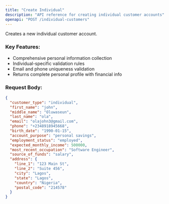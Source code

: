 ```yaml
---
title: "Create Individual"
description: "API reference for creating individual customer accounts"
openapi: "POST /individual-customers"
---
```


Creates a new individual customer account.

### Key Features:

- Comprehensive personal information collection
- Individual-specific validation rules
- Email and phone uniqueness validation
- Returns complete personal profile with financial info

### Request Body:

```json
{
  "customer_type": "individual",
  "first_name": "john",
  "middle_name": "Oluwaseun",
  "last_name": "ola",
  "email": "olajohn3@gmail.com",
  "phone": "+2348918945668",
  "birth_date": "1990-01-15",
  "account_purpose": "personal savings",
  "employment_status": "employed",
  "expected_monthly_income": 500000,
  "most_recent_occupation": "Software Engineer",
  "source_of_funds": "salary",
  "address": {
    "line_1": "123 Main St",
    "line_2": "Suite 456",
    "city": "Lagos",
    "state": "Lagos",
    "country": "Nigeria",
    "postal_code": "214578"
  }
}
```
